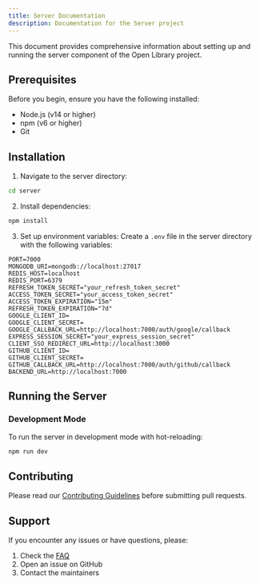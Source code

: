 ```yaml
---
title: Server Documentation
description: Documentation for the Server project
---
```



This document provides comprehensive information about setting up and running the server component of the Open Library project.

## Prerequisites

Before you begin, ensure you have the following installed:

- Node.js (v14 or higher)
- npm (v6 or higher)
- Git

## Installation

1. Navigate to the server directory:

```bash
cd server
```

2. Install dependencies:

```bash
npm install
```

3. Set up environment variables:
   Create a `.env` file in the server directory with the following variables:

```env
PORT=7000
MONGODB_URI=mongodb://localhost:27017
REDIS_HOST=localhost
REDIS_PORT=6379
REFRESH_TOKEN_SECRET="your_refresh_token_secret"
ACCESS_TOKEN_SECRET="your_access_token_secret"
ACCESS_TOKEN_EXPIRATION="15m"
REFRESH_TOKEN_EXPIRATION="7d"
GOOGLE_CLIENT_ID=
GOOGLE_CLIENT_SECRET=
GOOGLE_CALLBACK_URL=http://localhost:7000/auth/google/callback
EXPRESS_SESSION_SECRET="your_express_session_secret"
CLIENT_SSO_REDIRECT_URL=http://localhost:3000
GITHUB_CLIENT_ID=
GITHUB_CLIENT_SECRET=
GITHUB_CALLBACK_URL=http://localhost:7000/auth/github/callback
BACKEND_URL=http://localhost:7000
```

## Running the Server

### Development Mode

To run the server in development mode with hot-reloading:

```bash
npm run dev
```

## Contributing

Please read our [Contributing Guidelines](../CONTRIBUTING.md) before submitting pull requests.

## Support

If you encounter any issues or have questions, please:

1. Check the [FAQ](../FAQ.md)
2. Open an issue on GitHub
3. Contact the maintainers
